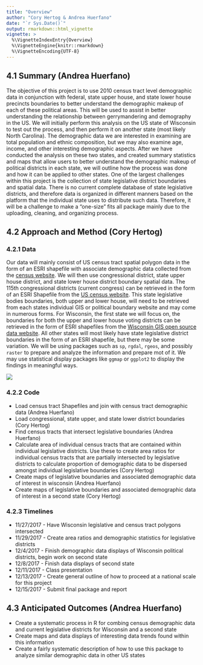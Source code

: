 ```yaml
---
title: "Overview"
author: "Cory Hertog & Andrea Huerfano"
date: "`r Sys.Date()`"
output: rmarkdown::html_vignette
vignette: >
  %\VignetteIndexEntry{Overview}
  %\VignetteEngine{knitr::rmarkdown}
  %\VignetteEncoding{UTF-8}
---
```


## 4.1 Summary (Andrea Huerfano)
The objective of this project is to use 2010 census tract level demographic data in conjunction with federal, state upper house, and state lower house precincts boundaries to better understand the demographic makeup of each of these political areas. This will be used to assist in better understanding the relationship between gerrymandering and demography in the US.  We will initially perform this analysis on the US state of Wisconsin to test out the process, and then perform it on another state (most likely North Carolina).  The demographic data we are interested in examining are total population and ethnic composition, but we may also examine age, income, and other interesting demographic aspects. After we have conducted the analysis on these two states, and created summary statistics and maps that allow users to better understand the demographic makeup of political districts in each state, we will outline how the process was done and how it can be applied to other states.  One of the largest challenges within this project is the collection of state legislative district boundaries and spatial data. There is no current complete database of state legislative districts, and therefore data is organized in different manners based on the platform that the individual state uses to distribute such data. Therefore, it will be a challenge to make a “one-size” fits all package mainly due to the uploading, cleaning, and organizing process.

## 4.2 Approach and Method (Cory Hertog)

### 4.2.1 Data 
Our data will mainly consist of US census tract spatial polygon data in the form of an ESRI shapefile with associate demographic data collected from the [census website](https://www.census.gov/geo/maps-data/data/tiger-data.html).  We will then use congressional district, state upper house district, and state lower house district boundary spatial data. The 115th  congressional districts (current congress) can be retrieved in the form of an ESRI Shapefile from the [US census website](https://www.census.gov/geo/reference/ansi_statetables.html). This state legislative bodies boundaries, both upper and lower house, will need to be retrieved from each states individual GIS or political boundary website and may come in numerous forms.  For Wisconsin, the first state we will focus on, the boundaries for both the upper and lower house voting districts can be retrieved in the form of ESRI shapefiles from the [Wisconsin GIS open source data website](http://data-ltsb.opendata.arcgis.com/).  All other states will most likely have state legislative district boundaries in the form of an ESRI shapefile, but there may be some variation. We will be using packages such as `sp`, `rgdal`, `rgeos`, and possibly `raster` to prepare and analyze the information and prepare mot of it. We may use statistical display packages like `ggmap` or `ggplot2` to display the findings in meaningful ways.

![](fig/WIdists_Base.png)

### 4.2.2 Code
- Load census tract Shapefiles and join with census tract demographic data (Andrea Huerfano)
- Load congressional, state upper, and state lower district boundaries (Cory Hertog)
- Find census tracts that intersect legislative boundaries (Andrea Huerfano)
- Calculate area of individual census tracts that are contained within individual legislative districts. Use these to create area ratios for individual census tracts that are partially intersected by legislative districts to calculate proportion of demographic data to be dispersed amongst individual legislative boundaries (Cory Hertog)
- Create maps of legislative boundaries and associated demographic data of interest in wisconsin (Andrea Huerfano)
- Create maps of legislative boundaries and associated demographic data of interest in a second state (Cory Hertog)

### 4.2.3  Timelines
- 11/27/2017 - Have Wisconsin legislative and census tract polygons intersected
- 11/29/2017 - Create area ratios and demographic statistics for legislative districts
- 12/4/2017 - Finish demographic data displays of Wisconsin political districts, begin work on second state
- 12/8/2017 - Finish data displays of second state
- 12/11/2017 - Class presentation
- 12/13/2017 - Create general outline of how to proceed at a national scale for this project
- 12/15/2017 - Submit final package and report


## 4.3 Anticipated Outcomes (Andrea Huerfano)
- Create a  systematic process in R for combing census demographic data and current legislative districts for Wisconsin and a second state
- Create maps and data displays of interesting data trends found within this information
- Create a fairly systematic description of how to use this package to analyze similar demographic data in other US states

